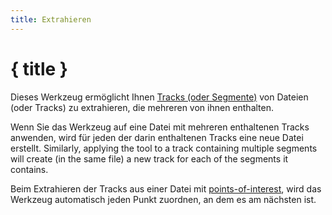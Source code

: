 ```yaml
---
title: Extrahieren
---
```


<script>
</script>

# <Ungroup size="24" class="inline-block" style="margin-bottom: 5px" /> { title }

Dieses Werkzeug ermöglicht Ihnen [Tracks (oder Segmente)](../gpx) von Dateien (oder Tracks) zu extrahieren, die mehreren von ihnen enthalten.

<div class="flex flex-row justify-center">
    <Extract class="text-foreground p-3 border rounded-md shadow-lg" />
</div>

Wenn Sie das Werkzeug auf eine Datei mit mehreren enthaltenen Tracks anwenden, wird für jeden der darin enthaltenen Tracks eine neue Datei erstellt.
Similarly, applying the tool to a track containing multiple segments will create (in the same file) a new track for each of the segments it contains.

<DocsNote>

Beim Extrahieren der Tracks aus einer Datei mit <a href="../gpx">points-of-interest</a>, wird das Werkzeug automatisch jeden Punkt zuordnen, an dem es am nächsten ist.

</DocsNote>
